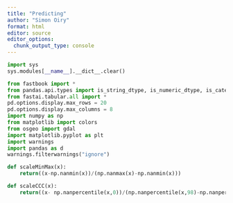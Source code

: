 ```yaml
---
title: "Predicting"
author: "Simon Oiry"
format: html
editor: source
editor_options: 
  chunk_output_type: console
---
```



```python
import sys
sys.modules[__name__].__dict__.clear()
```


```python

from fastbook import *
from pandas.api.types import is_string_dtype, is_numeric_dtype, is_categorical_dtype
from fastai.tabular.all import *
pd.options.display.max_rows = 20
pd.options.display.max_columns = 8
import numpy as np
from matplotlib import colors
from osgeo import gdal
import matplotlib.pyplot as plt
import warnings
import pandas as d
warnings.filterwarnings("ignore")

def scaleMinMax(x):
    return((x-np.nanmin(x))/(np.nanmax(x)-np.nanmin(x)))

def scaleCCC(x):
    return((x- np.nanpercentile(x,0))/(np.nanpercentile(x,98)-np.nanpercentile(x,0)))


```

